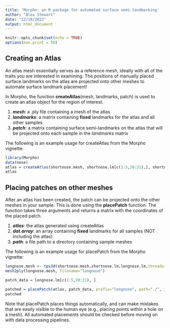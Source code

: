 ```yaml
---
title: 'Morpho: an R package for automated surface semi-landmarking'
author: "Alex Stewart"
date: "12/18/2023"
output: html_document
---
```


```r
knitr::opts_chunk$set(echo = TRUE)
options(max.print = 50)
```

## Creating an Atlas

An atlas mesh essentially serves as a reference mesh, ideally with all of the traits you are interested in examining.
The positions of manually placed surface landmarks on the atlas are projected onto other meshes to automate surface landmark placement!

In Morpho, the function **createAtlas**(mesh, landmarks, patch) is used to create an atlas object for the region of interest.

1. ***mesh***: a .ply file containing a mesh of the atlas
2. ***landmarks***: a matrix containing **fixed** landmarks for the atlas and all other samples
3. ***patch***: a matrix containing surface semi-landmarks on the atlas that will be projected onto each sample in the *landmarks* matrix

The following is an example usage for createAtlas from the Morpho vignette:
```r
library(Morpho)
data(nose)
atlas = createAtlas(shortnose.mesh, shortnose.lm[c(1:5,20:21),], shortnose.lm[-c(1:5,20:21),])
atlas
```

## Placing patches on other meshes

After an atlas has been created, the patch can be projected onto the other meshes in your sample. This is done using the **placePatch** function. The function takes three arguments and returns a matrix with the coordinates of the placed patch.

1. ***atlas***: the atlas generated using createAtlas
2. ***dat.array***: an array containing **fixed** landmarks for all samples (NOT including the atlas)
3. ***path***: a file path to a directory containing sample meshes


The following is an example usage for placePatch from the Morpho vignette:
```r
longnose.mesh <- tps3d(shortnose.mesh,shortnose.lm,longnose.lm,threads=1)
mesh2ply(longnose.mesh, filename="longnose")

patch_data = longnose.lm[c(1:5,20:21), ]

patched = placePatch(atlas, patch_data, prefix="longnose", path="./", inflate=5)
patched
```
Note that placePatch places things automatically, and can make mistakes that are easily visible to the human eye (e.g., placing points within a hole on a mesh). All automated placements should be checked before moving on with data processing pipelines.
